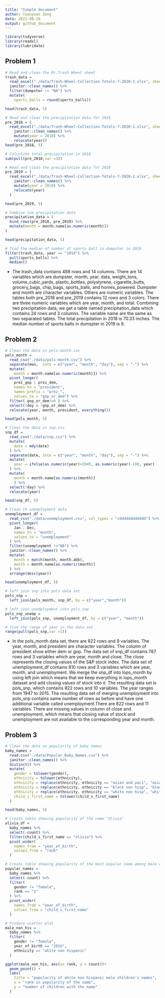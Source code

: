 ```yaml
---
title: "Simple document"
author: Yuanyuan Zeng
data: 2021-09-16
output: github_document
---
```

```r
library(tidyverse)
library(readxl)
library(lubridate)
```

## Problem 1

```r
# Read and clean the Mr.Trash Wheel sheet
trash_data = 
  read_excel("./data/Trash-Wheel-Collection-Totals-7-2020-2.xlsx", sheet = "Mr. Trash Wheel", range = "A2:N535") %>%
  janitor::clean_names() %>% 
  filter(dumpster != "NA") %>% 
  mutate(
    sports_balls = round(sports_balls))

head(trash_data, 5)
```

```r
# Read and clean the precipitation data for 2018
pre_2018 = (
  read_excel("./data/Trash-Wheel-Collection-Totals-7-2020-2.xlsx", sheet = "2018 Precipitation", range = "A2:B14") %>% 
    janitor::clean_names() %>% 
    mutate(year = 2018) %>%  
    relocate(year))
head(pre_2018, 5)

# Calculate total precipitation in 2018
sum(pull(pre_2018,var =3))
```

```r
# Read and clean the precipitation data for 2019
pre_2019 = (
  read_excel("./data/Trash-Wheel-Collection-Totals-7-2020-2.xlsx", sheet = "2019 Precipitation", range = "A2:B14") %>% 
    janitor::clean_names() %>% 
    mutate(year = 2019) %>% 
    relocate(year)
  )

head(pre_2019, 5)

# Combine two precipitation data
precipitation_data = (
  bind_rows(pre_2018, pre_2019) %>% 
  mutate(month = month.name[as.numeric(month)])
)

head(precipitation_data, 5)

# find the median of number of sports ball in dumpster in 2019
filter(trash_data, year == "2019") %>% 
  pull(sports_balls) %>% 
  median()
```

* The trash_data contains 488 rows and 14 columns. There are 14 variables which are dumpster, month, year, data, weight_tons, volume_cubic_yards, plastic_bottles, polystyrene, cigarette_butts, grocery_bags, chip_bags, sports_balls, and homes_powered. Dumpster and month are character variables. Others are numeric variables. The tables both pre_2018 and pre_2019 contains 12 rows and 3 colors. There are three numeric variables which are year, month, and total. Combining two precipitation data, we get a table named precipitation_data which contains 24 rows and 3 columns. The variable name are the same as two separated tables. The total precipitation in 2018 is 70.33 inches. The median number of sports balls in dumspter in 2019 is 9.

## Problem 2

```r
# Clean the data in pols-month.csv
pols_month = 
  read_csv("./data/pols-month.csv") %>% 
  separate(mon,  into = c("year", "month", "day"), sep = "-") %>% 
  mutate(
    month = month.name[as.numeric(month)]) %>% 
  pivot_longer(
    prez_gop | prez_dem,
    names_to = "president",
    names_prefix = "prez_",
    values_to = "gop_or_dem") %>% 
  filter( gop_or_dem!=0 ) %>% 
  select(!day & !gop_or_dem) %>% 
  relocate(year, month, president, everything())

head(pols_month, 5)

# Clean the data in snp.csv
snp_df = 
  read_csv("./data/snp.csv") %>% 
  mutate(
    date = mdy(date)
  ) %>% 
  separate(date, into = c("year", "month", "day"), sep = "-") %>% 
  mutate(
    year = ifelse(as.numeric(year)>2049, as.numeric(year)-100, year)
  ) %>% 
  mutate(
    month = month.name[as.numeric(month)]
    ) %>% 
  select(!day) %>% 
  relocate(year)

head(snp_df, 5)

# Clean th unemployment data 
unemployment_df = 
  read_csv("./data/unemployment.csv", col_types = "cdddddddddddd") %>% 
  pivot_longer(
    Jan : Dec,
    names_to = "month",
    values_to = "unemployment"
  ) %>% 
  filter(unemployment !="NA") %>% 
  janitor::clean_names() %>% 
  mutate(
    month = match(month, month.abb),
    month = month.name[as.numeric(month)]
  ) %>% 
  arrange(desc(year)) 

head(unemployment_df, 5)

# left join snp into pols data set
pols_snp =
  left_join(pols_month, snp_df, by = c("year","month"))

# left join unemployment into pols_snp 
pols_snp_unemp =
  left_join(pols_snp, unemployment_df, by = c("year", "month"))

# find the range of year in the data set
range(pull(pols_snp,var =1))
```

* In the pols_month data set, there are 822 rows and 9 variables. The year, month, and president are character variables. The column of president show either dem or gop. The data set of snp_df contains 787 rows and 3 variables which are year, month and close. The close represents the closing values of the S&P stock index. The data set of unemployment_df contains 810 rows and 3 variables which are year, month, and unemployment. We merge the snp_df into lops_month by using left join which means that we keep everything in lops_month dataset and add closing values of stock into it. The resulting data set is pols_snp, which contains 822 rows and 10 variables. The year ranges from 1947 to 2015. The resulting data set of merging unemployment into pols_snp contains same number of rows as before and have one additional variable called unemployment.There are 822 rows and 11 variables. There are missing values in column of close and unemployment, which means that closing value of stock and unemployment are not available to the corresponding year and month.

## Problem 3

```r
# Clean the data on popularity of baby names
baby_names = 
  read.csv("./data/Popular_Baby_Names.csv") %>% 
  janitor::clean_names() %>%
  distinct() %>% 
  mutate(
    gender = tolower(gender),
    ethnicity = tolower(ethnicity),
    ethnicity = replace(ethnicity, ethnicity == "asian and paci", "asian and pacific islander"),
    ethnicity = replace(ethnicity, ethnicity == "black non hisp", "black non hispanic"),
    ethnicity = replace(ethnicity, ethnicity == "white non hisp", "white non hispanic"),
    child_s_first_name = tolower(child_s_first_name)
  )

head(baby_names, 5)

# Create table showing popularity of the name "Olivia"
olivia_df =
  baby_names %>% 
  select(-count) %>% 
  filter(child_s_first_name == "olivia") %>% 
  pivot_wider(
    names_from = "year_of_birth",
    values_from = "rank"
  )

# Create table showing popularity of the most popular name among male children over time
popular_names =
  baby_names %>% 
  select(-count) %>% 
  filter(
    gender != "female",
    rank == "1"
  ) %>% 
  pivot_wider(
    names_from = "year_of_birth",
    values_from = "child_s_first_name"
  )

# Produce scatter plot
male_non_his =
  baby_names %>% 
  filter(
    gender != "female",
    year_of_birth == "2016",
    ethnicity == "white non hispanic"
  )

ggplot(male_non_his, aes(x= rank, y = count))+
  geom_point() +
  labs(
    title = "popularity of white non hispanic male children's names",
    x = "rank in popularity of the name",
    y = "number of children with the name"
  )
```


